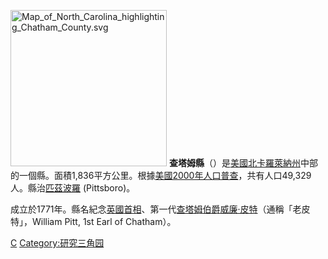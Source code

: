 [[File:Map_of_North_Carolina_highlighting_Chatham_County.svg|250px]]
'''查塔姆縣'''（{{lang-en|Chatham County}}）是[[美國|美國]][[北卡羅萊納州|北卡羅萊納州]]中部的一個縣。面積1,836平方公里。根據[[美國2000年人口普查|美國2000年人口普查]]，共有人口49,329人。縣治[[匹茲波羅_(北卡羅萊納州)|匹茲波羅]] (Pittsboro)。

成立於1771年。縣名紀念[[英國|英國]][[英國首相|首相]]、第一代[[查塔姆伯爵|查塔姆伯爵]][[威廉·皮特_(老)|威廉·皮特]]（通稱「老皮特」，William Pitt, 1st Earl of Chatham）。

{{North Carolina}}
{{Authority control}}
[[Category:北卡羅萊納州行政區劃|C]]
[[Category:研究三角园|Category:研究三角园]]